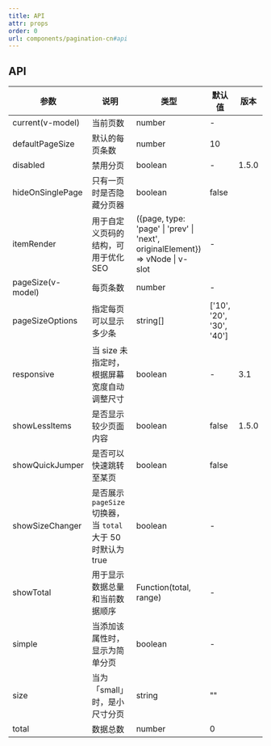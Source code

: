 ```yaml
---
title: API
attr: props
order: 0
url: components/pagination-cn#api
---
```



## API

| 参数 | 说明 | 类型 | 默认值 | 版本 |
| --- | --- | --- | --- | --- |
| current(v-model) | 当前页数 | number | - |  |
| defaultPageSize | 默认的每页条数 | number | 10 |  |
| disabled | 禁用分页 | boolean | - | 1.5.0 |
| hideOnSinglePage | 只有一页时是否隐藏分页器 | boolean | false |  |
| itemRender | 用于自定义页码的结构，可用于优化 SEO | ({page, type: 'page' \| 'prev' \| 'next', originalElement}) => vNode \| v-slot | - |  |
| pageSize(v-model) | 每页条数 | number | - |  |
| pageSizeOptions | 指定每页可以显示多少条 | string\[] | \['10', '20', '30', '40'] |  |
| responsive | 当 size 未指定时，根据屏幕宽度自动调整尺寸 | boolean | - | 3.1 |
| showLessItems | 是否显示较少页面内容 | boolean | false | 1.5.0 |
| showQuickJumper | 是否可以快速跳转至某页 | boolean | false |  |
| showSizeChanger | 是否展示 `pageSize` 切换器，当 `total` 大于 50 时默认为 true | boolean | - |  |
| showTotal | 用于显示数据总量和当前数据顺序 | Function(total, range) | - |  |
| simple | 当添加该属性时，显示为简单分页 | boolean | - |  |
| size | 当为「small」时，是小尺寸分页 | string | "" |  |
| total | 数据总数 | number | 0 |  |

